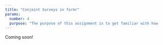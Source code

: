 ```yaml
---
title: "Conjoint Surveys in formr"
params:
  number: 4
  purpose: "The purpose of this assignment is to get familiar with how to implement a conjoint survey in formr."
---
```


Coming soon!